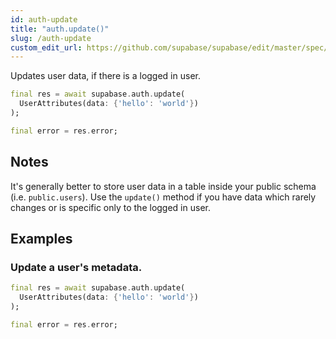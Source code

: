 ```yaml
---
id: auth-update
title: "auth.update()"
slug: /auth-update
custom_edit_url: https://github.com/supabase/supabase/edit/master/spec/supabase_dart_v0.yml
---
```


Updates user data, if there is a logged in user.


```dart
final res = await supabase.auth.update(
  UserAttributes(data: {'hello': 'world'})
);

final error = res.error;
```






## Notes

It's generally better to store user data in a table inside your public schema (i.e. `public.users`). 
Use the `update()` method if you have data which rarely changes or is specific only to the logged in user.










## Examples

### Update a user's metadata.



```dart
final res = await supabase.auth.update(
  UserAttributes(data: {'hello': 'world'})
);

final error = res.error;
```